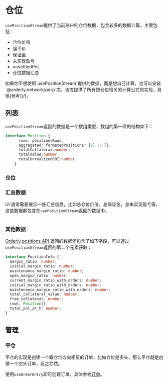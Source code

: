 
# 仓位

`usePositionStream`提供了当前账户的仓位数据，包含较多的数据计算，主要包括：

- 仓位价值
- 强平价
- 保证金
- 未实现盈亏
- unsettledPnL
- 仓位数据汇总

<Callout type="info">
  如果你不想使用`usePositionStream`提供的数据，而是想自己计算，也可以安装`@orderly.network/perp`库，该库提供了所有跟仓位相关的计算公式的实现，具体[参考](/)。
</Callout>

## 列表

`usePositionStream`返回的数据是一个数组类型，数组的第一项的结构如下：

```typescript
interface Position {
      rows: positionsRows,
      aggregated: formatedPositions?.[1] ?? {},
      totalCollateral:number,
      totalValue:number,
      totalUnrealizedROI:number,
    }

```

### 仓位

### 汇总数据

UI 通常需要展示一些汇总信息，比如总仓位价值，总保证金，总未实现盈亏等，这些数据都包含在`usePositionStream`返回的数据中。

```typescript

```

### 其他数据

[Orderly positions API](/) 返回的数据还包含了如下字段，可以通过`usePositionStream`返回的第二个元素获取：

```typescript
interface PositionInfo {
  margin_ratio: number;
  initial_margin_ratio: number;
  maintenance_margin_ratio: number;
  open_margin_ratio: number;
  current_margin_ratio_with_orders: number;
  initial_margin_ratio_with_orders: number;
  maintenance_margin_ratio_with_orders: number;
  total_collateral_value: number;
  free_collateral: number;
  rows: Position[];
  total_pnl_24_h: number;
}
```

## 管理

### 平仓

平仓的实现是创建一个跟仓位方向相反的订单，比如仓位是多头，那么平仓就是创建一个空头订单，反之亦然。

使用`useOrderEntry`即可创建订单，具体参考[订单](/orders)。
